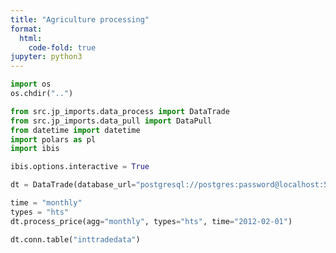 ```yaml
---
title: "Agriculture processing"
format:
  html:
    code-fold: true
jupyter: python3
---
```


```python
import os
os.chdir("..")
```

```python
from src.jp_imports.data_process import DataTrade
from src.jp_imports.data_pull import DataPull
from datetime import datetime
import polars as pl
import ibis

ibis.options.interactive = True

dt = DataTrade(database_url="postgresql://postgres:password@localhost:5432/postgres", debug=True)
```

```python
time = "monthly"
types = "hts"
dt.process_price(agg="monthly", types="hts", time="2012-02-01")
```

```python
dt.conn.table("inttradedata")

```